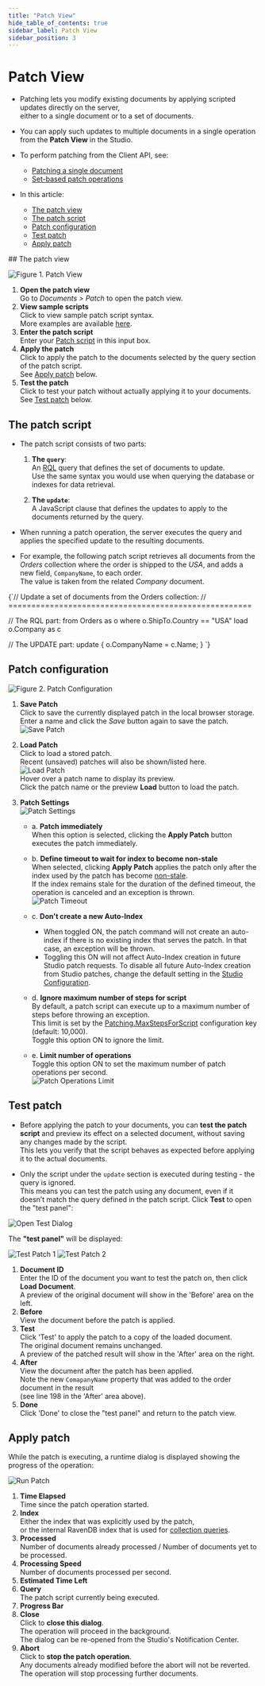 ```yaml
---
title: "Patch View"
hide_table_of_contents: true
sidebar_label: Patch View
sidebar_position: 3
---
```



# Patch View
<Admonition type="note" title="Note">

* Patching lets you modify existing documents by applying scripted updates directly on the server,  
  either to a single document or to a set of documents.

* You can apply such updates to multiple documents in a single operation from the **Patch View** in the Studio.

* To perform patching from the Client API, see:
    * [Patching a single document](../../../client-api/operations/patching/single-document.mdx)
    * [Set-based patch operations](../../../client-api/operations/patching/set-based.mdx)
* In this article:  
  * [The patch view](../../../studio/database/documents/patch-view.mdx#the-patch-view)  
  * [The patch script](../../../studio/database/documents/patch-view.mdx#the-patch-script)  
  * [Patch configuration](../../../studio/database/documents/patch-view.mdx#patch-configuration)
  * [Test patch](../../../studio/database/documents/patch-view.mdx#test-patch)
  * [Apply patch](../../../studio/database/documents/patch-view.mdx#apply-patch)  

</Admonition>
## The patch view

![Figure 1. Patch View](./assets/patch-view-1.png)

1. **Open the patch view**  
   Go to _Documents &gt; Patch_ to open the patch view.
2. **View sample scripts**  
   Click to view sample patch script syntax.  
   More examples are available [here](../../../client-api/operations/patching/set-based.mdx#examples).
3. **Enter the patch script**  
   Enter your [Patch script](../../../studio/database/documents/patch-view.mdx#the-patch-script) in this input box.  
4. **Apply the patch**  
   Click to apply the patch to the documents selected by the query section of the patch script.  
   See [Apply patch](../../../studio/database/documents/patch-view.mdx#apply-patch) below.
5. **Test the patch**  
   Click to test your patch without actually applying it to your documents.  
   See [Test patch](../../../studio/database/documents/patch-view.mdx#test-patch) below.  



## The patch script

* The patch script consists of two parts:
 
  1. **The `query`**:  
  An [RQL](../../../client-api/session/querying/what-is-rql.mdx) query that defines the set of documents to update.  
  Use the same syntax you would use when querying the database or indexes for data retrieval.

  2. **The `update`**:  
  A JavaScript clause that defines the updates to apply to the documents returned by the query.

* When running a patch operation, the server executes the query and applies the specified update to the resulting documents. 

* For example, the following patch script retrieves all documents from the _Orders_ collection where the order is shipped to the _USA_,
  and adds a new field, `CompanyName`, to each order.  
  The value is taken from the related _Company_ document.

<TabItem value="sql" label="sql">
<CodeBlock language="sql">
{`// Update a set of documents from the Orders collection:
// =====================================================

// The RQL part:
from Orders as o
where o.ShipTo.Country == "USA"
load o.Company as c


// The UPDATE part:
update  \{
    o.CompanyName = c.Name;
\}
`}
</CodeBlock>
</TabItem>



## Patch configuration

![Figure 2. Patch Configuration](./assets/patch-view-2.png)

1. **Save Patch**  
   Click to save the currently displayed patch in the local browser storage.  
   Enter a name and click the _Save_ button again to save the patch.  
   ![Save Patch](./assets/patch-view-save-patch.png)  
2. **Load Patch**  
   Click to load a stored patch.  
   Recent (unsaved) patches will also be shown/listed here.  
   ![Load Patch](./assets/patch-view-load-patch.png)  
   Hover over a patch name to display its preview.  
   Click the patch name or the preview **Load** button to load the patch.  
3. <a id="patch-settings"/> **Patch Settings**  
   ![Patch Settings](./assets/patch-view-settings.png)  

    * a. **Patch immediately**  
         When this option is selected, clicking the **Apply Patch** button executes the patch immediately.  

    * b. **Define timeout to wait for index to become non-stale**  
         When selected, clicking **Apply Patch** applies the patch 
         only after the index used by the patch has become [non-stale](../../../indexes/indexing-basics.mdx#stale-indexes).  
         If the index remains stale for the duration of the defined timeout, the operation is canceled and an exception is thrown.  
         ![Patch Timeout](./assets/patch-view-timeout.png)  

    * c. **Don't create a new Auto-Index**  
         * When toggled ON, the patch command will not create an auto-index if there is no existing index that serves the patch.
           In that case, an exception will be thrown.   
         * Toggling this ON will not affect Auto-Index creation in future Studio patch requests.
           To disable all future Auto-Index creation from Studio patches,
           change the default setting in the [Studio Configuration](../../../studio/database/settings/studio-configuration.mdx#disabling-auto-index-creation-on-studio-queries-or-patches).
    
    * d. **Ignore maximum number of steps for script**  
          By default, a patch script can execute up to a maximum number of steps before throwing an exception.  
          This limit is set by the [Patching.MaxStepsForScript](../../../server/configuration/patching-configuration.mdx#patchingmaxstepsforscript) configuration key (default: 10,000).  
          Toggle this option ON to ignore the limit.

    * e. **Limit number of operations**  
         Toggle this option ON to set the maximum number of patch operations per second.  
         ![Patch Operations Limit](./assets/patch-view-operations-limit.png)  



## Test patch

* Before applying the patch to your documents, you can **test the patch script**
  and preview its effect on a selected document, without saving any changes made by the script.  
  This lets you verify that the script behaves as expected before applying it to the actual documents.

* Only the script under the `update` section is executed during testing - the query is ignored.  
  This means you can test the patch using any document, even if it doesn’t match the query defined in the patch script.
Click **Test** to open the "test panel":

![Open Test Dialog](./assets/patch-view-test-dialog.png)  

The **"test panel"** will be displayed:

![Test Patch 1](./assets/patch-view-test-patch-1.png)
![Test Patch 2](./assets/patch-view-test-patch-2.png)

1. **Document ID**  
   Enter the ID of the document you want to test the patch on, then click **Load Document**.  
   A preview of the original document will show in the 'Before' area on the left.
2. **Before**  
   View the document before the patch is applied.  
3. **Test**  
   Click 'Test' to apply the patch to a copy of the loaded document.  
   The original document remains unchanged.  
   A preview of the patched result will show in the 'After' area on the right.  
4. **After**  
   View the document after the patch has been applied.  
   Note the new `ComapanyName` property that was added to the order document in the result  
   (see line 198 in the 'After' area above).
5. **Done**  
   Click 'Done' to close the "test panel" and return to the patch view.  



## Apply patch

While the patch is executing, a runtime dialog is displayed showing the progress of the operation:

![Run Patch](./assets/patch-view-apply-patch.png)

1. **Time Elapsed**  
   Time since the patch operation started.
2. **Index**  
   Either the index that was explicitly used by the patch,  
   or the internal RavenDB index that is used for [collection queries](../../../client-api/faq/what-is-a-collection.mdx#collection-usages).
3. **Processed**  
   Number of documents already processed / Number of documents yet to be processed.
4. **Processing Speed**  
   Number of documents processed per second.
5. **Estimated Time Left**
6. **Query**  
   The patch script currently being executed.
7. **Progress Bar**
8. **Close**  
   Click to **close this dialog**.  
   The operation will proceed in the background.  
   The dialog can be re-opened from the Studio's Notification Center.
9. **Abort**  
   Click to **stop the patch operation**.  
   Any documents already modified before the abort will not be reverted.  
   The operation will stop processing further documents.



